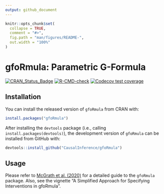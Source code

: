 ```yaml
---
output: github_document
---
```


<!-- README.md is generated from README.Rmd. Please edit that file -->

```r
knitr::opts_chunk$set(
  collapse = TRUE,
  comment = "#>",
  fig.path = "man/figures/README-",
  out.width = "100%"
)
```
# gfoRmula: Parametric G-Formula

<!-- badges: start -->
[![CRAN_Status_Badge](https://www.r-pkg.org/badges/version/gfoRmula)](https://cran.r-project.org/package=gfoRmula)
[![R-CMD-check](https://github.com/CausalInference/gfoRmula/actions/workflows/R-CMD-check.yaml/badge.svg)](https://github.com/CausalInference/gfoRmula/actions/workflows/R-CMD-check.yaml)
[![Codecov test coverage](https://codecov.io/gh/CausalInference/gfoRmula/graph/badge.svg)](https://app.codecov.io/gh/CausalInference/gfoRmula)
<!-- badges: end -->

## Installation

You can install the released version of `gfoRmula` from CRAN with:

``` r
install.packages("gfoRmula")
```

After installing the `devtools` package (i.e., calling `install.packages(devtools)`), the development version of `gfoRmula` can be installed from GitHub with:
``` r
devtools::install_github("CausalInference/gfoRmula")
```

## Usage

Please refer to [McGrath et al. (2020)](https://doi.org/10.1016/j.patter.2020.100008) for a detailed guide to the `gfoRmula` package. Also, see the vignette "A Simplified Approach for Specifying Interventions in gfoRmula".
